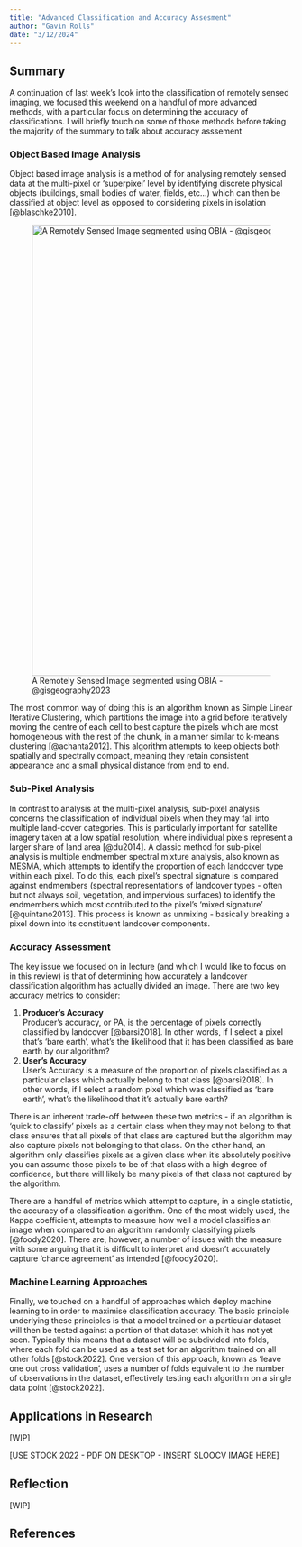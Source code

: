 ```yaml
---
title: "Advanced Classification and Accuracy Assesment"
author: "Gavin Rolls"
date: "3/12/2024"
---
```


## Summary

A continuation of last week's look into the classification of remotely sensed imaging, we focused this weekend on a handful of more advanced methods, with a particular focus on determining the accuracy of classifications. I will briefly touch on some of those methods before taking the majority of the summary to talk about accuracy asssement

### Object Based Image Analysis

Object based image analysis is a method of for analysing remotely sensed data at the multi-pixel or 'superpixel' level by identifying discrete physical objects (buildings, small bodies of water, fields, etc...) which can then be classified at object level as opposed to considering pixels in isolation [@blaschke2010].

![A Remotely Sensed Image segmented using OBIA - @gisgeography2023](img/OBIA.png){width="800"}

The most common way of doing this is an algorithm known as Simple Linear Iterative Clustering, which partitions the image into a grid before iteratively moving the centre of each cell to best capture the pixels which are most homogeneous with the rest of the chunk, in a manner similar to k-means clustering [@achanta2012]. This algorithm attempts to keep objects both spatially and spectrally compact, meaning they retain consistent appearance and a small physical distance from end to end.

### Sub-Pixel Analysis

In contrast to analysis at the multi-pixel analysis, sub-pixel analysis concerns the classification of individual pixels when they may fall into multiple land-cover categories. This is particularly important for satellite imagery taken at a low spatial resolution, where individual pixels represent a larger share of land area [@du2014]. A classic method for sub-pixel analysis is multiple endmember spectral mixture analysis, also known as MESMA, which attempts to identify the proportion of each landcover type within each pixel. To do this, each pixel's spectral signature is compared against endmembers (spectral representations of landcover types - often but not always soil, vegetation, and impervious surfaces) to identify the endmembers which most contributed to the pixel's 'mixed signature' [@quintano2013]. This process is known as unmixing - basically breaking a pixel down into its constituent landcover components.

### Accuracy Assessment

The key issue we focused on in lecture (and which I would like to focus on in this review) is that of determining how accurately a landcover classification algorithm has actually divided an image. There are two key accuracy metrics to consider:

1.  **Producer's Accuracy**\
    Producer's accuracy, or PA, is the percentage of pixels correctly classified by landcover [@barsi2018]. In other words, if I select a pixel that's 'bare earth', what's the likelihood that it has been classified as bare earth by our algorithm?
2.  **User's Accuracy\
    **User's Accuracy is a measure of the proportion of pixels classified as a particular class which actually belong to that class [@barsi2018]. In other words, if I select a random pixel which was classified as 'bare earth', what's the likelihood that it's actually bare earth?

There is an inherent trade-off between these two metrics - if an algorithm is 'quick to classify' pixels as a certain class when they may not belong to that class ensures that all pixels of that class are captured but the algorithm may also capture pixels not belonging to that class. On the other hand, an algorithm only classifies pixels as a given class when it's absolutely positive you can assume those pixels to be of that class with a high degree of confidence, but there will likely be many pixels of that class not captured by the algorithm.

There are a handful of metrics which attempt to capture, in a single statistic, the accuracy of a classification algorithm. One of the most widely used, the Kappa coefficient, attempts to measure how well a model classifies an image when compared to an algorithm randomly classifying pixels [@foody2020]. There are, however, a number of issues with the measure with some arguing that it is difficult to interpret and doesn't accurately capture 'chance agreement' as intended [@foody2020].

### Machine Learning Approaches

Finally, we touched on a handful of approaches which deploy machine learning to in order to maximise classification accuracy. The basic principle underlying these principles is that a model trained on a particular dataset will then be tested against a portion of that dataset which it has not yet seen. Typically this means that a dataset will be subdivided into folds, where each fold can be used as a test set for an algorithm trained on all other folds [@stock2022]. One version of this approach, known as 'leave one out cross validation', uses a number of folds equivalent to the number of observations in the dataset, effectively testing each algorithm on a single data point [@stock2022].

## Applications in Research

\[WIP\]

\[USE STOCK 2022 - PDF ON DESKTOP - INSERT SLOOCV IMAGE HERE\]

## Reflection

\[WIP\]

## References
